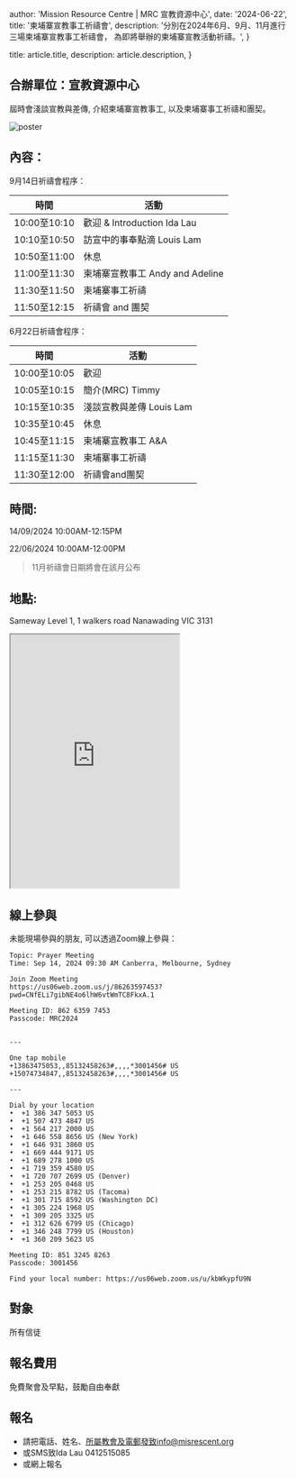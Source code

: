 
  author: 'Mission Resource Centre | MRC 宣教資源中心',
  date: '2024-06-22',
  title: '柬埔寨宣教事工祈禱會',
  description:
    '分別在2024年6月、9月、11月進行三場柬埔寨宣教事工祈禱會， 為即將舉辦的柬埔寨宣教活動祈禱。',
}

  title: article.title,
  description: article.description,
}


## 合辦單位：宣教資源中心

屆時會淺談宣教與差傳, 介紹柬埔寨宣教事工, 以及柬埔寨事工祈禱和團契。

<Image src={poster} alt="poster" />

## 內容：

9月14日祈禱會程序：

| 時間         | 活動                            |
| ------------ | ------------------------------- |
| 10:00至10:10 | 歡迎 & Introduction Ida Lau     |
| 10:10至10:50 | 訪宣中的事奉點滴 Louis Lam      |
| 10:50至11:00 | 休息                            |
| 11:00至11:30 | 柬埔寨宣教事工 Andy and Adeline |
| 11:30至11:50 | 柬埔寨事工祈禱                  |
| 11:50至12:15 | 祈禱會 and 團契                 |

6月22日祈禱會程序：

| 時間         | 活動                     |
| ------------ | ------------------------ |
| 10:00至10:05 | 歡迎                     |
| 10:05至10:15 | 簡介(MRC) Timmy          |
| 10:15至10:35 | 淺談宣教與差傳 Louis Lam |
| 10:35至10:45 | 休息                     |
| 10:45至11:15 | 柬埔寨宣教事工 A&A       |
| 11:15至11:30 | 柬埔寨事工祈禱           |
| 11:30至12:00 | 祈禱會and團契            |

## 時間:

14/09/2024 10:00AM-12:15PM

22/06/2024 10:00AM-12:00PM

> 11月祈禱會日期將會在該月公布

## 地點:

Sameway
Level 1, 1 walkers road
Nanawading VIC 3131

<style jsx>{`
  iframe {
    width: 100%;
    max-width: 600px;
  }

  @media (max-width: 600px) {
    iframe {
      width: 100%;
    }
  }
`}</style>

<iframe
  src="https://www.google.com/maps/embed?pb=!1m18!1m12!1m3!1d3151.7242109419294!2d145.17362351189556!3d-37.81992833427411!2m3!1f0!2f0!3f0!3m2!1i1024!2i768!4f13.1!3m3!1m2!1s0x6ad63f3a3ed3c0b7%3A0xb7def8db9ea54d9!2sRejoice%40Sameway!5e0!3m2!1sen!2sau!4v1718191539831!5m2!1sen!2sau"
  height="450"
  style={{ border: '0' }}
  allowfullscreen=""
  loading="lazy"
></iframe>

## 線上參與

未能現場參與的朋友, 可以透過Zoom線上參與：

```
Topic: Prayer Meeting
Time: Sep 14, 2024 09:30 AM Canberra, Melbourne, Sydney

Join Zoom Meeting
https://us06web.zoom.us/j/86263597453?pwd=CNfELi7gibNE4o6lhW6vtWmTC8FkxA.1

Meeting ID: 862 6359 7453
Passcode: MRC2024


---

One tap mobile
+13863475053,,85132458263#,,,,*3001456# US
+15074734847,,85132458263#,,,,*3001456# US

---

Dial by your location
•⁠  ⁠+1 386 347 5053 US
•⁠  ⁠+1 507 473 4847 US
•⁠  ⁠+1 564 217 2000 US
•⁠  ⁠+1 646 558 8656 US (New York)
•⁠  ⁠+1 646 931 3860 US
•⁠  ⁠+1 669 444 9171 US
•⁠  ⁠+1 689 278 1000 US
•⁠  ⁠+1 719 359 4580 US
•⁠  ⁠+1 720 707 2699 US (Denver)
•⁠  ⁠+1 253 205 0468 US
•⁠  ⁠+1 253 215 8782 US (Tacoma)
•⁠  ⁠+1 301 715 8592 US (Washington DC)
•⁠  ⁠+1 305 224 1968 US
•⁠  ⁠+1 309 205 3325 US
•⁠  ⁠+1 312 626 6799 US (Chicago)
•⁠  ⁠+1 346 248 7799 US (Houston)
•⁠  ⁠+1 360 209 5623 US

Meeting ID: 851 3245 8263
Passcode: 3001456

Find your local number: https://us06web.zoom.us/u/kbWkypfU9N
```

## 對象

所有信徒

## 報名費用

免費聚會及早點，鼓勵自由奉獻
​

## 報名

- 請把電話、姓名、所屬教會及電郵發致info@misrescent.org
- 或SMS致Ida Lau 0412515085
- 或網上報名
